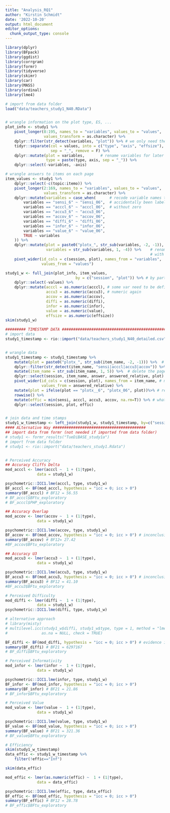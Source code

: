 ```yaml
---
title: "Analysis_RQ1"
author: "Kirstin Schmidt"
date: '2022-10-20'
output: html_document
editor_options: 
  chunk_output_type: console
---
```



```r
library(dplyr)
library(BFpack)
library(ggdist)
library(corrgram)
library(formr)
library(tidyverse)
library(skimr)
library(car)
library(MASS)
library(ordinal)
library(lme4)

# import from data folder
load("data/teachers_study1_N40.RData")


# wrangle information on the plot type, ES, ...
plot_info <- study1 %>%
    pivot_longer(8:195, names_to = "variables", values_to = "values", 
                 values_transform = as.character) %>%
    dplyr::filter(str_detect(variables, "plot")) %>% # we only need the rows with info on plots
    tidyr::separate(col = values, into = c("type", "axis", "effsize"), # separate the info into three columns
                    sep = "_", remove = F) %>%
    dplyr::mutate(plot = variables,       # rename variables for later join
                  type = paste(type, axis, sep = "_")) %>%
    dplyr::select(-variables, -axis)

# wrangle answers to items on each page
item_values <- study1 %>%
    dplyr::select(-c(topic:itemo)) %>%
    pivot_longer(2:169, names_to = "variables", values_to = "values", 
                 values_transform = as.character) %>%
    dplyr::mutate(variables = case_when(      # recode variable names that have
        variables == "sensi_6" ~ "sensi_06",  # accidentally been labeled
        variables == "acccl_6" ~ "acccl_06",  # without zero
        variables == "accu3_6" ~ "accu3_06",
        variables == "accov_6" ~ "accov_06",
        variables == "diffi_6" ~ "diffi_06",
        variables == "infor_6" ~ "infor_06",
        variables == "value_6" ~ "value_06",
        TRUE ~ variables 
    )) %>%
    dplyr::mutate(plot = paste0("plotx_", str_sub(variables, -2, -1)), # create variable for later join
                  variables = str_sub(variables, 1, -4)) %>%    # rename variable names to get a data set 
                                                                # with one line per participant per page
    pivot_wider(id_cols = c(session, plot), names_from = "variables", 
                values_from = "values")

study1_w <- full_join(plot_info, item_values, 
                               by = c("session", "plot")) %>% # by participant and page (plot)
    dplyr::select(-values) %>%
    dplyr::mutate(acccl = as.numeric(acccl), # some var need to be defined as
                  accu3 = as.numeric(accu3), # numeric again
                  accov = as.numeric(accov),
                  diffi = as.numeric(diffi),
                  infor = as.numeric(infor),
                  value = as.numeric(value),
                  effsize = as.numeric(effsize))
skim(study1_w)

######### TIMESTAMP DATA ######################################################
# import data
study1_timestamp <- rio::import("data/teachers_study1_N40_detailed.csv")


# wrangle data
study1_timestamp <- study1_timestamp %>%
    mutate(plot = paste0("plotx_", str_sub(item_name, -2, -1))) %>%  # create var with plot number
    dplyr::filter(str_detect(item_name, "sensi|acccl|accu3|accov")) %>% # we only need vars sensitivity or accuracy
    mutate(item_name = str_sub(item_name, 1, 5)) %>%  # delete the page number in item name
    dplyr::select(session, item_name, answer, answered_relative, plot) %>% 
    pivot_wider(id_cols = c(session, plot), names_from = item_name, # make structure similar to existing data set
                values_from = answered_relative) %>%
    mutate(plot = ifelse(plot == "plotx__6", "plotx_06", plot))%>% # recode wrong item labelling
    rowwise() %>%
    mutate(effic = min(sensi, acccl, accu3, accov, na.rm=T)) %>% # what was the the time of the first item to be clicked?
    dplyr::select(session, plot, effic)


# join data and time stamps
study1_w_timestamp <- left_join(study1_w, study1_timestamp, by=c("session", "plot"))
#### ALternative Way #########################################
## import data from formr (not needed if imported from data folder)
# study1 <- formr_results("TueDiBASE_study1a")
# import from data folder
# study1 <- rio::import("data/teachers_study1.Rdata")


# Perceived Accuracy
## Accuracy Cliffs Delta
mod_acccl <- lmer(acccl ~  1 + (1|type),
              data = study1_w)

psychometric::ICC1.lme(acccl, type, study1_w)
BF_acccl <- BF(mod_acccl, hypothesis = "icc = 0; icc > 0")
summary(BF_acccl) # BF12 = 56.55
# BF_acccl$BFtu_exploratory
# BF_acccl$PHP_exploratory

## Accuracy Overlap
mod_accov <- lmer(accov ~  1 + (1|type),
              data = study1_w)

psychometric::ICC1.lme(accov, type, study1_w)
BF_accov <- BF(mod_accov, hypothesis = "icc = 0; icc > 0") # inconclusive
summary(BF_accov) # BF12= 27.42
#BF_accov$BFtu_exploratory

## Accuracy U3
mod_accu3 <- lmer(accu3 ~  1 + (1|type),
              data = study1_w)

psychometric::ICC1.lme(accu3, type, study1_w)
BF_accu3 <- BF(mod_accu3, hypothesis = "icc = 0; icc > 0") # inconclusive
summary(BF_accu3) # BF12 = 41.10
#BF_accu3$BFtu_exploratory

# Perceived Difficulty 
mod_diffi <- lmer(diffi ~  1 + (1|type),
              data = study1_w)
psychometric::ICC1.lme(diffi, type, study1_w)

# alternative approach 
# library(misty)
# multilevel.icc(study1_w$diffi, study1_w$type, type = 1, method = "lme4", REML = TRUE,
#               as.na = NULL, check = TRUE)

BF_diffi <- BF(mod_diffi, hypothesis = "icc = 0; icc > 0") # evidence in favor of a ICC >0 
summary(BF_diffi) # BF21 = 6297167
# BF_diffi$BFtu_exploratory

# Perceived Informativity 
mod_infor <- lmer(infor ~  1 + (1|type),
              data = study1_w)

psychometric::ICC1.lme(infor, type, study1_w)
BF_infor <- BF(mod_infor, hypothesis = "icc = 0; icc > 0")
summary(BF_infor) # BF21 = 21.86
# BF_infor$BFtu_exploratory

# Perceived Value
mod_value <- lmer(value ~  1 + (1|type),
              data = study1_w)

psychometric::ICC1.lme(value, type, study1_w)
BF_value <- BF(mod_value, hypothesis = "icc = 0; icc > 0")
summary(BF_value) # BF21 = 321.36
# BF_value$BFtu_exploratory

# Efficiency
skim(study1_w_timestamp)
data_effic <- study1_w_timestamp %>%
    filter(!effic=="Inf")

skim(data_effic)

mod_effic <- lmer(as.numeric(effic) ~  1 + (1|type),
              data = data_effic)

psychometric::ICC1.lme(effic, type, data_effic)
BF_effic <- BF(mod_effic, hypothesis = "icc = 0; icc > 0")
summary(BF_effic) # BF12 = 28.78
# BF_effic$BFtu_exploratory

```
